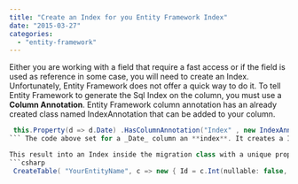 ```yaml
---
title: "Create an Index for you Entity Framework Index"
date: "2015-03-27"
categories: 
  - "entity-framework"
---
```


Either you are working with a field that require a fast access or if the field is used as reference in some case, you will need to create an Index. Unfortunately, Entity Framework does not offer a quick way to do it. To tell Entity Framework to generate the Sql Index on the column, you must use a **Column Annotation**. Entity Framework column annotation has an already created class named IndexAnnotation that can be added to your column.


```csharp
 this.Property(d => d.Date) .HasColumnAnnotation("Index" , new IndexAnnotation( new IndexAttribute("IX_Date") {IsUnique = true} ) ); 
``` The code above set for a _Date_ column an **index**. It creates a IndexAnnotation which create a unique index attribute.

This result into an Index inside the migration class with a unique property set to true. 
```csharp
 CreateTable( "YourEntityName", c => new { Id = c.Int(nullable: false, identity: true), Date = c.DateTime(nullable: false), }) .PrimaryKey(t => t.Id) .Index(t => t.Date, unique: true); 
```
